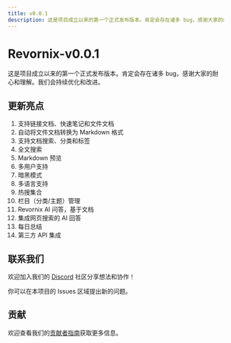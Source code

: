 ```yaml
---
title: v0.0.1
description: 这是项目成立以来的第一个正式发布版本。肯定会存在诸多 bug，感谢大家的耐心和理解。我们会持续优化和改进。
---
```


# Revornix-v0.0.1

这是项目成立以来的第一个正式发布版本。肯定会存在诸多 bug，感谢大家的耐心和理解。我们会持续优化和改进。

## 更新亮点

1. 支持链接文档、快速笔记和文件文档
2. 自动将文件文档转换为 Markdown 格式
3. 支持文档搜索、分类和标签
4. 全文搜索
5. Markdown 预览
6. 多用户支持
7. 暗黑模式
8. 多语言支持
9. 热搜集合
10. 栏目（分类/主题）管理
11. Revornix AI 问答，基于文档
12. 集成网页搜索的 AI 回答
13. 每日总结
14. 第三方 API 集成

## 联系我们

欢迎加入我们的 [Discord](https://discord.com/invite/3XZfz84aPN) 社区分享想法和协作！

你可以在本项目的 Issues 区域提出新的问题。

## 贡献

欢迎查看我们的[贡献者指南](https://revornix.com/docs/developer/contribute)获取更多信息。
